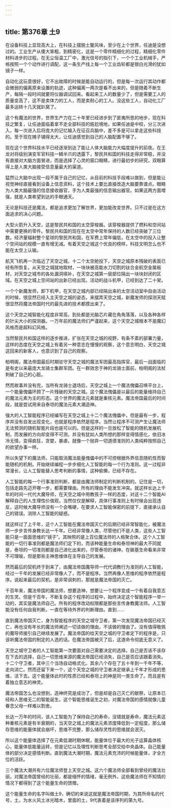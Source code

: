 ```yaml
---
---
---
```

title: 第376章 土9
---



在设备科技上显现高大上，在科技上摆脱土鳖风味，至少在上个世界，任迪是没想过的。工业生产从傻大笨粗，到精密化，这是一个零件精细化的过程，精细化零件材料进步的过程。在无尘恒温工厂中，激光信号的指引下，一个个工业机械手，严格按照一个个动作进行调配，这一条生产线上每一个工业齿轮都是银白光滑的犹如镜子一样。

自动化这玩意很好，它不出故障的时候是能自动运行的，但是每一次运行其动作都会微弱的偏离原来设置的轨迹，这种偏离一两次是看不出来的，但是随着不断生产，每隔一段时间就要将仪器调试回来。看起来工人的数量少了，但是需要工人的质量变高了，这不是卖体力的工人，而是卖耐心的工人。没这些工人，自动化工厂最多运转十几天就趴窝了。

这个有魔法的世界，世界生产力在二十年里已经进步到了匪夷所思的地步，现在科技之繁复，让任迪面临着拿不走全部科技的尴尬境地，如果任迪是中校，分三次进入，每一次进入后将庞大的记忆输入在征召兵脑中，差不多是可以拿走这些科技的。至于现在摊子铺得太大，让任迪感觉到自己的人脑配置不够了。

现在这个世界科技水平已经逐渐到达了能让人体大脑能力大幅度提升的前夜。在王龙对将级别演变军官科技一鳞半爪的透露下，黎民共和国的科技走得非常稳，并没有直接对大脑方面冒进，而是选择了心灵的窗口眼睛，进行最初步的研究，双眼算得上是人类大脑接受信息量最大的渠道。

猛然让大脑中出现一段不属于自己的记忆，从目前的科技手段难以做到，但是能让视觉神经直接看到设备上信息资料，这个技术上要比直接改造大脑要靠谱点。眼睛为人类大脑最强的信息接收器官，手为人类最强的信息输出器官。如果这两方面增强，就是人类希望到达的手眼通天。

无论是科技还是魔法，都是追求更加了解世界，更加能改变世界。只不过是在这方面追求的决心问题。

大型火箭升入天空，这是黎民共和国的太空穿梭器。该穿梭器提供了燃料和空间站中需要更换的零件。黎民共和国的现在在太空中常年保持的人数已经突破了三位数。经济量辐射整个星球的黎民共和国，在军费上常年偏低，在太空中的投入让整个空间站的规模一直有增无减。有着天空之城这个优良的榜样，科技文明怎么也不能在太空上认输。

航天飞机再一次临近了天空之城，十二个太空舱投下，天空之城原本残破的表面已经有所恢复。从天空之城就地取材，一块块被高能水刀切割的钛合金航空金属板材，对天空之城市的各处漏洞填补，在天空之城第一层部位隔出一块块封闭的区域。在天空之城上空间站的出新已经出现。活动的战斗机甲，已经到达了二十架。

一个个新魔发师，卸下机甲，在天空之城内部已经隔出来的太空活动室中自由活动的时候，很显然已经入主天空之城的姿态，来摆弄天空之城，新魔发师的探测天赋很显然将魔法帝国时代的最先进的技术都摸出来了。

这个天空之城智能化程度非常高，到处都是光脑芯片藏在角角落落，以及各种各样的针尖大小的探测器。一万年前的魔法师们严谨起来，这个天空之城根本不是魔幻风格而是超科幻风格。

当然黎民共和国这样的逐步推进，扩张在天空之城的视野，有条不紊的部署力量，这样的态度在天空之城上有着另一种意志在慢慢的观察，这个意志明白，天空之城这回来的新客人，也意识到了自己的观察。

柏明阁，魔法帝国最后时期驻守天空之城的魔法军团最高指挥官，最后一战面临的是有史以来最庞大龙骑士集群军团。在一群效忠于神的龙骑士面前，柏明阁的法杖刺破了自己的心脏。

然而故事并没有完，当所有龙骑士退场后，天空之城上一个魔法傀儡召唤平台上，一个能量傀儡环顾了一片残破的天空之城。这个魔法傀儡是以最后的能量维持自己的魔法元素为主的形态。这个世界的魔法元素就是重核元素。魔法帝国最后的时间段，就是尝试用来自泰坦的魔法元素大潮造神。

强大的人工智能程序已经编写在天空之城上十二个魔法傀儡中，但是最有一步，程序并没有自发出现变化，也就是程序依然是程序。当然让程序不可测产生让魔法师无法预测的随机智能片段也是可以的。但是这样的一旦放松了智能的随机发展机制，而发展的方向却变得不可测，并没有犹如人类所想的那样变得情感化，依旧冰冷无情，变得疯狂，贪婪，暴虐。就像一个抛弃一切道德准则的人类纯粹按照自己的欲望办事一样。

所以失望下的魔法师，只能取消魔法能量傀儡中的不可控根据外界信息随机性而智能随机的机制。开始继续编程一步步细化人工智能的每一个行为准则。这一过程非常漫长，让人工智能替人思考判断的事情，这种偷懒，已经不存在。

人工智能的每一个行事准则判断，都是由魔法师制定的判断机制的。记住是一切，包括走路先迈开哪一步，都需要理由。所有的理由不能发生冲突。就这样长达上千年的时间一代代大魔导师，在天空之城中用教孩子一样的态度，对这十二个智能AI解释自己的人生理性价值观，当然仅仅是解释，具体行事准则上有时候会出现违反，这时候大魔导师没有一个会嘴硬，在要求人工智能保密的前提下，直接承认自己的错误。消除人工智能的疑惑。

就这样过了上千年，这个人工智能在魔法帝国灭亡的后期已经非常智能化，被魔法师一步步言传身教长达一千年。已经非常像人类，尽管他们不是人类，这些人工智能只是一面面思维的“镜子”。其映照的是上百位魔法师的人格聚合体。这个人工智能的一切行事准则都是魔法师们定下的，而该种能量生命和泰坦神的最大不同就是，泰坦的一切准则都是自己进化出来的，尽管泰坦的诸神，在碳基生命看来非常不可理喻，但是那些主神思维体在主导自己的发展。

然而最后的契机终于到来了，由魔法帝国魔导师一代代调教行为准则的人工智能，经过一千年的发展已经非常像人了，而不是程序。当然再像人思维的程序依然是程序。说起来最后的契机，是非常讽刺的，那就是魔法帝国的灭亡。

千百年来，魔法帝国的魔法师，想要造神，想要让一个程序变成一个有着自我意志的生灵。但是千百年，不断复杂这个程序的过程中，始终决定这个智能程序一举一动的，其实是魔法师自己。所有的程序改动权限都是那些言传身教魔法师。人工智能没有任何自我判断。一直在等待外界的判断理由。直到……

直到魔法帝国灭亡，身为智能程序的天空之城守卫者，第一次发现魔法帝国已经灭亡，再也没有年长的魔法师阐述一切该做的理由，不该做的理由了。没有值得敬佩的魔导师接引自己继续发展了。魔法帝国的给天空之城的守卫者定下的程序是，只该听魔法帝国的制定的人选的话。在魔法帝国被灭了后，这道命令彻底无意义了。

天空之城守卫者的人工智能第一次要面对自己需要决定的选择。自己是否该不该存在下去的选择，自己一切思维来源的魔法帝国已经消失，自己是否应该跟着消失。十二个守卫者，其中三个当场自动格式化。其余八个存在了五十年到一千年不等，走向消亡。然而还留下来一个，这个天空之城的守卫者决定继承上千年才形成的思维，活下去。这个能量体此时的性质已经和泰坦上的神是同一类生命了。而且是有着独立意志的神灵。

魔法帝国怎么也没想到，造神终究是成功了，但是却是自己灭亡的献祭，让原本已经和人思维无二的智能诞生。这个智能思维诞生之初，对魔法帝国的感情就像儿童眷念父母一样难以割舍。

长达一万年的时间，该人工智能为了保持自己的寿命，没错就是寿命，魔法元素这种重核元素是有半衰期的，当天空之城上的魔法元素浓度降低到一定程度，那么储存思维的能量体就会崩坏，思维不完整，那么储存灵性的思维就会泯灭。

所以这个能量体选择了在元素低潮时期休眠，能量体位于最大的光子运算晶体核心，能量体低能量运转，但是记忆以及理性判断思考全部交给中央晶体。自己能量体的部分决定感情判断。直到魔法大潮时期，魔法元素充沛的时候能量体，才全方位的活跃。

三个魔法大潮共有六位魔法师登上天空之城。这六个魔法师全部看到曾经的魔法壮丽，对魔法帝国曾经的壮丽，都是缅怀的情绪，毫无例外，这些魔法师在不知情的情况下都得到了这个能量生命的馈赠。

这个能量生命的名字叫做土9，确切的来说这就是魔法帝国时期，为其所命名的代号，土，为水火风土冰光暗木，里面的土，9代表着是该序列的第九号。